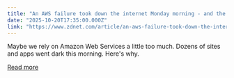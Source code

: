 ```yaml
---
title: "An AWS failure took down the internet Monday morning - and the aftershocks continue"
date: "2025-10-20T17:35:00.000Z"
link: "https://www.zdnet.com/article/an-aws-failure-took-down-the-internet-monday-morning-and-the-aftershocks-continue/"
---
```


Maybe we rely on Amazon Web Services a little too much. Dozens of sites and apps went dark this morning. Here's why.

[Read more](https://www.zdnet.com/article/an-aws-failure-took-down-the-internet-monday-morning-and-the-aftershocks-continue/)

